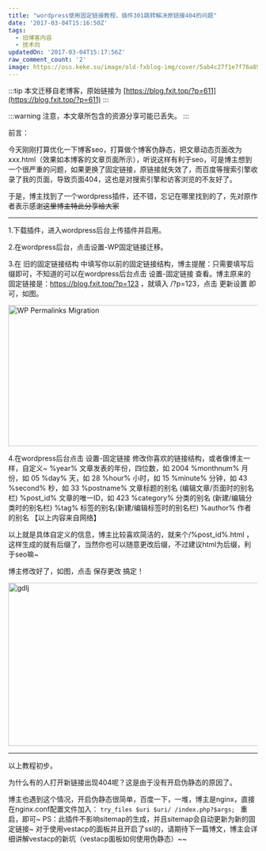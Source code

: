 ```yaml
---
title: "wordpress使用固定链接教程，插件301跳转解决原链接404的问题"
date: '2017-03-04T15:16:50Z'
tags:
  - 旧博客内容
  - 技术向
updatedOn: '2017-03-04T15:17:56Z'
raw_comment_count: '2'
image: https://oss.keke.su/image/old-fxblog-img/cover/5ab4c27f1e7f76a891443af2f3041f98.jpg
---
```


:::tip
本文迁移自老博客，原始链接为 [https://blog.fxit.top/?p=611](https://blog.fxit.top/?p=611)
:::

:::warning
注意，本文章所包含的资源分享可能已丢失。
:::

前言：

今天刚刚打算优化一下博客seo，打算做个博客伪静态，把文章动态页面改为xxx.html（效果如本博客的文章页面所示），听说这样有利于seo，可是博主想到一个很严重的问题，如果更换了固定链接，原链接就失效了，而百度等搜索引擎收录了我的页面，导致页面404，这也是对搜索引擎和访客浏览的不友好了。

于是，博主找到了一个wordpress插件，还不错，忘记在哪里找到的了，先对原作者表示感谢~~这里博主特此分享给大家~~

<hr />

1.下载插件，进入wordpress后台上传插件并启用。

2.在wordpress后台，点击设置-WP固定链接迁移。

3.在 旧的固定链接结构 中填写你以前的固定链接结构，博主提醒：只需要填写后缀即可，不知道的可以在wordpress后台点击 设置-固定链接 查看。博主原来的固定链接是：https://blog.fxit.top/?p=123 ，就填入 /?p=123，点击 更新设置 即可，如图。

<img  src="https://oss.keke.su/image/old-fxblog-img/3adaf7c8520a4e6798ce0d574436e7b6.png" alt="WP Permalinks Migration" width="672" height="285" />

4.在wordpress后台点击 设置-固定链接 修改你喜欢的链接结构，或者像博主一样，自定义~
%year% 文章发表的年份，四位数，如 2004
%monthnum% 月份，如 05
%day% 天，如 28
%hour% 小时，如 15
%minute% 分钟，如 43
%second% 秒，如 33
%postname% 文章标题的别名 (编辑文章/页面时的别名栏)
%post_id% 文章的唯一ID，如 423
%category% 分类的别名 (新建/编辑分类时的别名栏)
%tag% 标签的别名(新建/编辑标签时的别名栏)
%author% 作者的别名
【以上内容来自网络】

以上就是具体自定义的信息，博主比较喜欢简洁的，就来个/%post_id%.html ，这样生成的就有后缀了，当然你也可以随意更改后缀，不过建议html为后缀，利于seo嘛~

博主修改好了，如图，点击 保存更改 搞定！

<img  src="https://oss.keke.su/image/old-fxblog-img/7980b5aa2c9c04130d00077616454468.png" alt="gdlj" width="946" height="330" />

<hr />

以上教程初步。

为什么有的人打开新链接出现404呢？这是由于没有开启伪静态的原因了。

博主也遇到这个情况，开启伪静态很简单，百度一下，一堆，博主是nginx，直接在nginx.conf配置文件加入：
`try_files $uri $uri/ /index.php?$args; `
重启，即可~
PS：此插件不影响sitemap的生成，并且sitemap会自动更新为新的固定链接~
对于使用vestacp的面板并且开启了ssl的，请期待下一篇博文，博主会详细讲解vestacp的新坑（vestacp面板如何使用伪静态）~~
